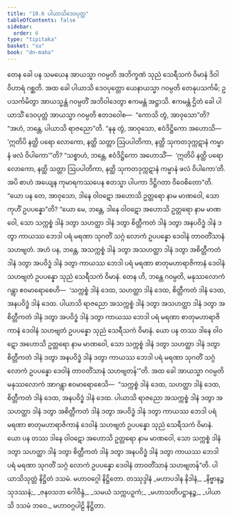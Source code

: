 ```yaml
---
title: "10.6 ပါယာသိဒေဝပုတ္တ"
tableOfContents: false
sidebar:
  order: 6
type: "tipitaka"
basket: "su"
book: "dn-maha"
---
```



<DynamicBreadcrumb />

<Division number="441" book="dn-maha">

<Paragraph number="1144" book="dn-maha">
တေန ခေါ ပန သမယေန အာယသ္မာ ဂဝမ္ပတိ အဘိက္ခဏံ သုညံ သေရီသကံ ဝိမာနံ ဒိဝါဝိဟာရံ ဂစ္ဆတိ. အထ ခေါ ပါယာသိ ဒေဝပုတ္တော ယေနာယသ္မာ ဂဝမ္ပတိ တေနုပသင်္ကမိ; ဥပသင်္ကမိတွာ အာယသ္မန္တံ ဂဝမ္ပတိံ အဘိဝါဒေတွာ ဧကမန္တံ အဋ္ဌာသိ. ဧကမန္တံ ဌိတံ ခေါ ပါယာသိံ ဒေဝပုတ္တံ အာယသ္မာ ဂဝမ္ပတိ ဧတဒဝေါစ—  “ကောသိ တွံ, အာဝုသော”တိ? “အဟံ, ဘန္တေ, ပါယာသိ ရာဇညော”တိ. “နနု တွံ, အာဝုသော, ဧဝံဒိဋ္ဌိကော အဟောသိ—  ‘ဣတိပိ နတ္ထိ ပရော လောကော, နတ္ထိ သတ္တာ ဩပပါတိကာ, နတ္ထိ သုကတဒုက္ကဋာနံ ကမ္မာနံ ဖလံ ဝိပါကော’”တိ? “သစ္စာဟံ, ဘန္တေ, ဧဝံဒိဋ္ဌိကော အဟောသိံ—  ‘ဣတိပိ နတ္ထိ ပရော လောကော, နတ္ထိ သတ္တာ ဩပပါတိကာ, နတ္ထိ သုကတဒုက္ကဋာနံ ကမ္မာနံ ဖလံ ဝိပါကော’တိ. အပိ စာဟံ အယျေန ကုမာရကဿပေန ဧတသ္မာ ပါပကာ ဒိဋ္ဌိဂတာ ဝိဝေစိတော”တိ. “ယော ပန တေ, အာဝုသော, ဒါနေ ဝါဝဋော အဟောသိ ဥတ္တရော နာမ မာဏဝေါ, သော ကုဟိံ ဥပပန္နော”တိ? “ယော မေ, ဘန္တေ, ဒါနေ ဝါဝဋော အဟောသိ ဥတ္တရော နာမ မာဏဝေါ, သော သက္ကစ္စံ ဒါနံ ဒတွာ သဟတ္ထာ ဒါနံ ဒတွာ စိတ္တီကတံ ဒါနံ ဒတွာ အနပဝိဒ္ဓံ ဒါနံ ဒတွာ ကာယဿ ဘေဒါ ပရံ မရဏာ သုဂတိံ သဂ္ဂံ လောကံ ဥပပန္နော ဒေဝါနံ တာဝတိံသာနံ သဟဗျတံ. အဟံ ပန, ဘန္တေ, အသက္ကစ္စံ ဒါနံ ဒတွာ အသဟတ္ထာ ဒါနံ ဒတွာ အစိတ္တီကတံ ဒါနံ ဒတွာ အပဝိဒ္ဓံ ဒါနံ ဒတွာ ကာယဿ ဘေဒါ ပရံ မရဏာ စာတုမဟာရာဇိကာနံ ဒေဝါနံ သဟဗျတံ ဥပပန္နော သုညံ သေရီသကံ ဝိမာနံ. တေန ဟိ, ဘန္တေ ဂဝမ္ပတိ, မနုဿလောကံ ဂန္တွာ ဧဝမာရောစေဟိ—  ‘သက္ကစ္စံ ဒါနံ ဒေထ, သဟတ္ထာ ဒါနံ ဒေထ, စိတ္တီကတံ ဒါနံ ဒေထ, အနပဝိဒ္ဓံ ဒါနံ ဒေထ. ပါယာသိ ရာဇညော အသက္ကစ္စံ ဒါနံ ဒတွာ အသဟတ္ထာ ဒါနံ ဒတွာ အစိတ္တီကတံ ဒါနံ ဒတွာ အပဝိဒ္ဓံ ဒါနံ ဒတွာ ကာယဿ ဘေဒါ ပရံ မရဏာ စာတုမဟာရာဇိကာနံ ဒေဝါနံ သဟဗျတံ ဥပပန္နော သုညံ သေရီသကံ ဝိမာနံ. ယော ပန တဿ ဒါနေ ဝါဝဋော အဟောသိ ဥတ္တရော နာမ မာဏဝေါ, သော သက္ကစ္စံ ဒါနံ ဒတွာ သဟတ္ထာ ဒါနံ ဒတွာ စိတ္တီကတံ ဒါနံ ဒတွာ အနပဝိဒ္ဓံ ဒါနံ ဒတွာ ကာယဿ ဘေဒါ ပရံ မရဏာ သုဂတိံ သဂ္ဂံ လောကံ ဥပပန္နော ဒေဝါနံ တာဝတိံသာနံ သဟဗျတန်’”တိ.
</Paragraph>

<Paragraph number="1145" book="dn-maha">
အထ ခေါ အာယသ္မာ ဂဝမ္ပတိ မနုဿလောကံ အာဂန္တွာ ဧဝမာရောစေသိ—  “သက္ကစ္စံ ဒါနံ ဒေထ, သဟတ္ထာ ဒါနံ ဒေထ, စိတ္တီကတံ ဒါနံ ဒေထ, အနပဝိဒ္ဓံ ဒါနံ ဒေထ. ပါယာသိ ရာဇညော အသက္ကစ္စံ ဒါနံ ဒတွာ အသဟတ္ထာ ဒါနံ ဒတွာ အစိတ္တီကတံ ဒါနံ ဒတွာ အပဝိဒ္ဓံ ဒါနံ ဒတွာ ကာယဿ ဘေဒါ ပရံ မရဏာ စာတုမဟာရာဇိကာနံ ဒေဝါနံ သဟဗျတံ ဥပပန္နော သုညံ သေရီသကံ ဝိမာနံ. ယော ပန တဿ ဒါနေ ဝါဝဋော အဟောသိ ဥတ္တရော နာမ မာဏဝေါ, သော သက္ကစ္စံ ဒါနံ ဒတွာ သဟတ္ထာ ဒါနံ ဒတွာ စိတ္တီကတံ ဒါနံ ဒတွာ အနပဝိဒ္ဓံ ဒါနံ ဒတွာ ကာယဿ ဘေဒါ ပရံ မရဏာ သုဂတိံ သဂ္ဂံ လောကံ ဥပပန္နော ဒေဝါနံ တာဝတိံသာနံ သဟဗျတန်”တိ.

</Paragraph>
</Division>

<Paragraph number="1146" type="center" book="dn-maha">
ပါယာသိသုတ္တံ နိဋ္ဌိတံ ဒသမံ.



</Paragraph>

<Paragraph number="1147" type="center" book="dn-maha">
မဟာဝဂ္ဂေါ နိဋ္ဌိတော.



</Paragraph>

<Paragraph number="1148" type="center" book="dn-maha">
တဿုဒ္ဒါနံ


</Paragraph>

<Paragraph number="1149" type="verses" book="dn-maha">
_မဟာပဒါန နိဒါနံ,_  
_နိဗ္ဗာနဉ္စ သုဒဿနံ;_  
_ဇနဝသဘ ဂေါဝိန္ဒံ,_  
_သမယံ သက္ကပဉှကံ;_  
_မဟာသတိပဋ္ဌာနဉ္စ,_  
_ပါယာသိ ဒသမံ ဘဝေ._  


</Paragraph>

<Paragraph number="1150" type="center" book="dn-maha">
မဟာဝဂ္ဂပါဠိ နိဋ္ဌိတာ.
</Paragraph>